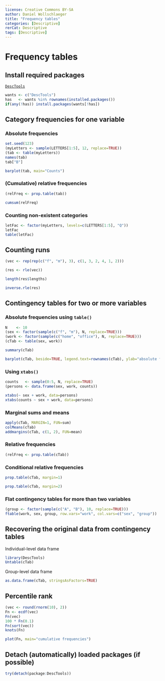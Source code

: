 ---
license: Creative Commons BY-SA
author: Daniel Wollschlaeger
title: "Frequency tables"
categories: [Descriptive]
rerCat: Descriptive
tags: [Descriptive]
---

Frequency tables
=========================

Install required packages
-------------------------

[`DescTools`](http://cran.r-project.org/package=DescTools)

```{r}
wants <- c("DescTools")
has   <- wants %in% rownames(installed.packages())
if(any(!has)) install.packages(wants[!has])
```

Category frequencies for one variable
-------------------------

### Absolute frequencies

```{r}
set.seed(123)
(myLetters <- sample(LETTERS[1:5], 12, replace=TRUE))
(tab <- table(myLetters))
names(tab)
tab["B"]
```

```{r rerFrequencies01}
barplot(tab, main="Counts")
```

### (Cumulative) relative frequencies

```{r}
(relFreq <- prop.table(tab))
```

```{r}
cumsum(relFreq)
```

### Counting non-existent categories

```{r}
letFac <- factor(myLetters, levels=c(LETTERS[1:5], "Q"))
letFac
table(letFac)
```

Counting runs
-------------------------

```{r}
(vec <- rep(rep(c("f", "m"), 3), c(1, 3, 2, 4, 1, 2)))
```

```{r}
(res <- rle(vec))
```

```{r}
length(res$lengths)
```

```{r}
inverse.rle(res)
```

Contingency tables for two or more variables
-------------------------

### Absolute frequencies using `table()`

```{r}
N    <- 10
(sex <- factor(sample(c("f", "m"), N, replace=TRUE)))
(work <- factor(sample(c("home", "office"), N, replace=TRUE)))
(cTab <- table(sex, work))
```

```{r}
summary(cTab)
```

```{r rerFrequencies02}
barplot(cTab, beside=TRUE, legend.text=rownames(cTab), ylab="absolute frequency")
```

### Using `xtabs()`

```{r}
counts   <- sample(0:5, N, replace=TRUE)
(persons <- data.frame(sex, work, counts))
```

```{r}
xtabs(~ sex + work, data=persons)
xtabs(counts ~ sex + work, data=persons)
```

### Marginal sums and means

```{r}
apply(cTab, MARGIN=1, FUN=sum)
colMeans(cTab)
addmargins(cTab, c(1, 2), FUN=mean)
```

### Relative frequencies

```{r}
(relFreq <- prop.table(cTab))
```

### Conditional relative frequencies

```{r}
prop.table(cTab, margin=1)
```

```{r}
prop.table(cTab, margin=2)
```

### Flat contingency tables for more than two variables

```{r}
(group <- factor(sample(c("A", "B"), 10, replace=TRUE)))
ftable(work, sex, group, row.vars="work", col.vars=c("sex", "group"))
```

Recovering the original data from contingency tables
-------------------------

Individual-level data frame

```{r}
library(DescTools)
Untable(cTab)
```

Group-level data frame

```{r}
as.data.frame(cTab, stringsAsFactors=TRUE)
```

Percentile rank
-------------------------

```{r}
(vec <- round(rnorm(10), 2))
Fn <- ecdf(vec)
Fn(vec)
100 * Fn(0.1)
Fn(sort(vec))
knots(Fn)
```

```{r rerFrequencies03}
plot(Fn, main="cumulative frequencies")
```

Detach (automatically) loaded packages (if possible)
-------------------------

```{r}
try(detach(package:DescTools))
```

